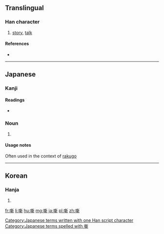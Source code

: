 ==Translingual==

===Han character===
{{Han char|rn=30|rad=口|as=13|sn=16|four=|canj=口卜木中 (RYDL)|ids=⿰[[口]][[新]]}}

# [[story]], [[talk]]

====References====
* {{Han ref|kx=0211.121|dkj=04433|dj=0434.080|hdz=10693.101|uh=567A|ud=22138}}

----

==Japanese==

===Kanji===
{{ja-kanji|grade=|rs=口13}}

====Readings====
* {{ja-readings|on=|kun=[[はなし]] (hanashi)}}

===Noun===
{{ja-noun|k|hira=はなし|rom=hanashi}} 

# {{alternative form of|話|lang=ja}}

====Usage notes====

Often used in the context of [[rakugo]]

[[Category:Japanese terms written with one Han script character]]
[[Category:Japanese terms spelled with 噺]]
----

==Korean==

===Hanja===
{{ko-hanja|hangeul=[[신]]|rv=sin|mr=sin}}

# {{defn|lang=ko|sort=口13}}

[[fr:噺]]
[[li:噺]]
[[hu:噺]]
[[mg:噺]]
[[ja:噺]]
[[pl:噺]]
[[zh:噺]]